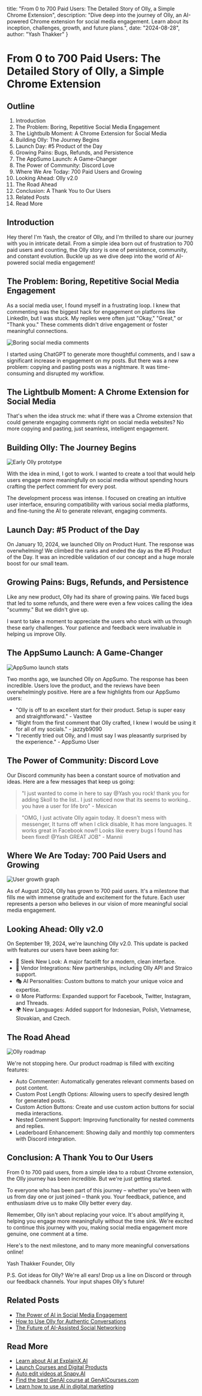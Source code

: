   title: "From 0 to 700 Paid Users: The Detailed Story of Olly, a Simple Chrome Extension",
  description: "Dive deep into the journey of Olly, an AI-powered Chrome extension for social media engagement. Learn about its inception, challenges, growth, and future plans.",
  date: "2024-08-28",
  author: "Yash Thakker"
}

# From 0 to 700 Paid Users: The Detailed Story of Olly, a Simple Chrome Extension

## Outline
1. Introduction
2. The Problem: Boring, Repetitive Social Media Engagement
3. The Lightbulb Moment: A Chrome Extension for Social Media
4. Building Olly: The Journey Begins
5. Launch Day: #5 Product of the Day
6. Growing Pains: Bugs, Refunds, and Persistence
7. The AppSumo Launch: A Game-Changer
8. The Power of Community: Discord Love
9. Where We Are Today: 700 Paid Users and Growing
10. Looking Ahead: Olly v2.0
11. The Road Ahead
12. Conclusion: A Thank You to Our Users
13. Related Posts
14. Read More

## Introduction

Hey there! I'm Yash, the creator of Olly, and I'm thrilled to share our journey with you in intricate detail. From a simple idea born out of frustration to 700 paid users and counting, the Olly story is one of persistence, community, and constant evolution. Buckle up as we dive deep into the world of AI-powered social media engagement!

## The Problem: Boring, Repetitive Social Media Engagement

As a social media user, I found myself in a frustrating loop. I knew that commenting was the biggest hack for engagement on platforms like LinkedIn, but I was stuck. My replies were often just "Okay," "Great," or "Thank you." These comments didn't drive engagement or foster meaningful connections.

![Boring social media comments](/images/boring-comments.png)

I started using ChatGPT to generate more thoughtful comments, and I saw a significant increase in engagement on my posts. But there was a new problem: copying and pasting posts was a nightmare. It was time-consuming and disrupted my workflow.

## The Lightbulb Moment: A Chrome Extension for Social Media

That's when the idea struck me: what if there was a Chrome extension that could generate engaging comments right on social media websites? No more copying and pasting, just seamless, intelligent engagement.

## Building Olly: The Journey Begins

![Early Olly prototype](/images/olly-prototype.png)

With the idea in mind, I got to work. I wanted to create a tool that would help users engage more meaningfully on social media without spending hours crafting the perfect comment for every post.

The development process was intense. I focused on creating an intuitive user interface, ensuring compatibility with various social media platforms, and fine-tuning the AI to generate relevant, engaging comments.

## Launch Day: #5 Product of the Day

On January 10, 2024, we launched Olly on Product Hunt. The response was overwhelming! We climbed the ranks and ended the day as the #5 Product of the Day. It was an incredible validation of our concept and a huge morale boost for our small team.

## Growing Pains: Bugs, Refunds, and Persistence

Like any new product, Olly had its share of growing pains. We faced bugs that led to some refunds, and there were even a few voices calling the idea "scummy." But we didn't give up.

I want to take a moment to appreciate the users who stuck with us through these early challenges. Your patience and feedback were invaluable in helping us improve Olly.

## The AppSumo Launch: A Game-Changer

![AppSumo launch stats](/images/appsumo-stats.png)

Two months ago, we launched Olly on AppSumo. The response has been incredible. Users love the product, and the reviews have been overwhelmingly positive. Here are a few highlights from our AppSumo users:

- "Olly is off to an excellent start for their product. Setup is super easy and straightforward." - Vasttee
- "Right from the first comment that Olly crafted, I knew I would be using it for all of my socials." - jazzyb9090
- "I recently tried out Olly, and I must say I was pleasantly surprised by the experience." - AppSumo User

## The Power of Community: Discord Love

Our Discord community has been a constant source of motivation and ideas. Here are a few messages that keep us going:

> "I just wanted to come in here to say @Yash you rock! thank you for adding Skoll to the list.. I just noticed now that its seems to working.. you have a user for life bro" - Mexican

> "OMG, I just activate Olly again today. It doesn't mess with messenger, It turns off when I click disable, It has more languages. It works great in Facebook now!! Looks like every bugs I found has been fixed! @Yash GREAT JOB" - Mannii

## Where We Are Today: 700 Paid Users and Growing

![User growth graph](/images/user-growth.png)

As of August 2024, Olly has grown to 700 paid users. It's a milestone that fills me with immense gratitude and excitement for the future. Each user represents a person who believes in our vision of more meaningful social media engagement.

## Looking Ahead: Olly v2.0

On September 19, 2024, we're launching Olly v2.0. This update is packed with features our users have been asking for:

- 🎨 Sleek New Look: A major facelift for a modern, clean interface.
- 🤝 Vendor Integrations: New partnerships, including Olly API and Straico support.
- 🎭 AI Personalities: Custom buttons to match your unique voice and expertise.
- 🌐 More Platforms: Expanded support for Facebook, Twitter, Instagram, and Threads.
- 🌍 New Languages: Added support for Indonesian, Polish, Vietnamese, Slovakian, and Czech.

## The Road Ahead

![Olly roadmap](/images/product-roadmap.png)

We're not stopping here. Our product roadmap is filled with exciting features:

- Auto Commenter: Automatically generates relevant comments based on post content.
- Custom Post Length Options: Allowing users to specify desired length for generated posts.
- Custom Action Buttons: Create and use custom action buttons for social media interactions.
- Nested Comment Support: Improving functionality for nested comments and replies.
- Leaderboard Enhancement: Showing daily and monthly top commenters with Discord integration.

## Conclusion: A Thank You to Our Users

From 0 to 700 paid users, from a simple idea to a robust Chrome extension, the Olly journey has been incredible. But we're just getting started.

To everyone who has been part of this journey – whether you've been with us from day one or just joined – thank you. Your feedback, patience, and enthusiasm drive us to make Olly better every day.

Remember, Olly isn't about replacing your voice. It's about amplifying it, helping you engage more meaningfully without the time sink. We're excited to continue this journey with you, making social media engagement more genuine, one comment at a time.

Here's to the next milestone, and to many more meaningful conversations online!

Yash Thakker
Founder, Olly

P.S. Got ideas for Olly? We're all ears! Drop us a line on Discord or through our feedback channels. Your input shapes Olly's future!

## Related Posts
- [The Power of AI in Social Media Engagement](https://www.olly.social/blog/post/power-of-ai-in-social-media-engagement)
- [How to Use Olly for Authentic Conversations](https://www.olly.social/blog/post/how-to-use-olly-for-authentic-conversations)
- [The Future of AI-Assisted Social Networking](https://www.olly.social/blog/post/future-of-ai-assisted-social-networking)

## Read More
- [Learn about AI at ExplainX.AI](https://explainx.ai)
- [Launch Courses and Digital Products](https://www.hustlecove.com)
- [Auto edit videos at Snapy.AI](https://snapy.ai)
- [Find the best GenAI course at GenAICourses.com](https://genaicourses.com)
- [Learn how to use AI in digital marketing](https://www.udemy.com/course/2024-generative-ai-masterclass-beginners-to-expert/?referralCode=65445B91BF0DB591B523)